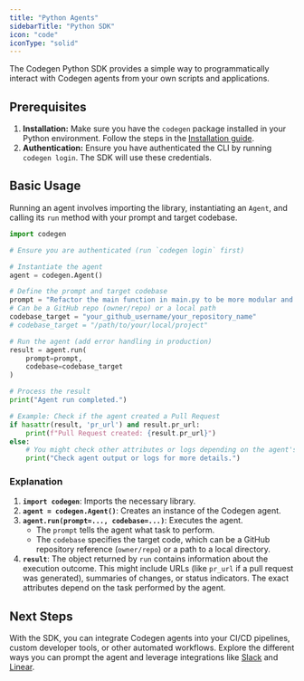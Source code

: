 ```yaml
---
title: "Python Agents"
sidebarTitle: "Python SDK"
icon: "code"
iconType: "solid"
---
```


The Codegen Python SDK provides a simple way to programmatically interact with Codegen agents from your own scripts and applications.

## Prerequisites

1.  **Installation:** Make sure you have the `codegen` package installed in your Python environment. Follow the steps in the [Installation guide](/introduction/installation).
2.  **Authentication:** Ensure you have authenticated the CLI by running `codegen login`. The SDK will use these credentials.

## Basic Usage

Running an agent involves importing the library, instantiating an `Agent`, and calling its `run` method with your prompt and target codebase.

```python
import codegen

# Ensure you are authenticated (run `codegen login` first)

# Instantiate the agent
agent = codegen.Agent()

# Define the prompt and target codebase
prompt = "Refactor the main function in main.py to be more modular and add docstrings."
# Can be a GitHub repo (owner/repo) or a local path
codebase_target = "your_github_username/your_repository_name" 
# codebase_target = "/path/to/your/local/project"

# Run the agent (add error handling in production)
result = agent.run(
    prompt=prompt,
    codebase=codebase_target
)

# Process the result
print("Agent run completed.")

# Example: Check if the agent created a Pull Request
if hasattr(result, 'pr_url') and result.pr_url:
    print(f"Pull Request created: {result.pr_url}")
else:
    # You might check other attributes or logs depending on the agent's task
    print("Check agent output or logs for more details.")

```

### Explanation

1.  **`import codegen`**: Imports the necessary library.
2.  **`agent = codegen.Agent()`**: Creates an instance of the Codegen agent.
3.  **`agent.run(prompt=..., codebase=...)`**: Executes the agent. 
    *   The `prompt` tells the agent what task to perform.
    *   The `codebase` specifies the target code, which can be a GitHub repository reference (`owner/repo`) or a path to a local directory.
4.  **`result`**: The object returned by `run` contains information about the execution outcome. This might include URLs (like `pr_url` if a pull request was generated), summaries of changes, or status indicators. The exact attributes depend on the task performed by the agent.

## Next Steps

With the SDK, you can integrate Codegen agents into your CI/CD pipelines, custom developer tools, or other automated workflows. Explore the different ways you can prompt the agent and leverage integrations like [Slack](/introduction/getting-started) and [Linear](/introduction/getting-started).
